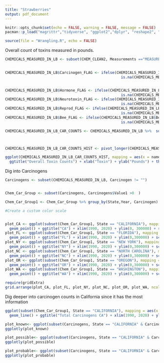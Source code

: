 ```yaml
---
title: "Strawberries"
output: pdf_document
---
```


```r
knitr::opts_chunk$set(echo = FALSE, warning = FALSE, message = FALSE)
pacman::p_load("magrittr","tidyverse", "ggplot2","dplyr", "reshape2", "plotly")
```

```r
source(file = "Wrangling.R", echo = FALSE)
```

Overall count of toxins measured in pounds.

```r
CHEMICALS_MEASURED_IN_LB <- subset(CHEM_CLEAN2, Measurements =="MEASURED IN LB") 
 

CHEMICALS_MEASURED_IN_LB$Carcinogen_FLAG <- ifelse(CHEMICALS_MEASURED_IN_LB$Carcinogen != "" & 
                                                     is.na(CHEMICALS_MEASURED_IN_LB$Carcinogen) != "TRUE" , 1, 0)


CHEMICALS_MEASURED_IN_LB$Hormone_FLAG <- ifelse(CHEMICALS_MEASURED_IN_LB$Hormone.Disruptor != "" & 
                                                     is.na(CHEMICALS_MEASURED_IN_LB$Hormone.Disruptor) != "TRUE" , 1, 0)
CHEMICALS_MEASURED_IN_LB$Neurotoxin_FLAG <- ifelse(CHEMICALS_MEASURED_IN_LB$Neurotoxins != "" & 
                                                     is.na(CHEMICALS_MEASURED_IN_LB$Neurotoxins) != "TRUE" , 1, 0)
CHEMICALS_MEASURED_IN_LB$Reprod_FLAG <- ifelse(CHEMICALS_MEASURED_IN_LB$Developmental.or.Reproductive.Toxins != "" & 
                                                     is.na(CHEMICALS_MEASURED_IN_LB$Developmental.or.Reproductive.Toxins) != "TRUE" , 1, 0)
CHEMICALS_MEASURED_IN_LB$Bee_FLAG <- ifelse(CHEMICALS_MEASURED_IN_LB$Bee.Toxins != "" & 
                                                     is.na(CHEMICALS_MEASURED_IN_LB$Bee.Toxins) != "TRUE" , 1, 0)

CHEMICALS_MEASURED_IN_LB_CAR_COUNTS <- CHEMICALS_MEASURED_IN_LB %>%  summarise(Carcinogen = sum(Carcinogen_FLAG),Hormone_Disruptor =  sum(Hormone_FLAG), Neurotoxin = sum(Neurotoxin_FLAG), Reproductive = sum(Reprod_FLAG),Bee =  sum(Bee_FLAG))



CHEMICALS_MEASURED_IN_LB_CAR_COUNTS_HIST <- pivot_longer(CHEMICALS_MEASURED_IN_LB_CAR_COUNTS, cols =c("Carcinogen","Hormone_Disruptor","Neurotoxin", "Reproductive", "Bee"))

ggplot(CHEMICALS_MEASURED_IN_LB_CAR_COUNTS_HIST, mapping = aes(x = name, y = value, fill = name)) +geom_bar(stat="identity") +
  ggtitle("Overall Toxin Counts") + xlab("Toxin") + ylab("Pounds") + theme(legend.position="none")

```

Dig into Carcinogens

```r

Carcinogens <- subset(CHEMICALS_MEASURED_IN_LB, Carcinogen != "")


Chem_Car_Group <- subset(Carcinogens, Carcinogens$Value1 >0  )

Chem_Car_Group1 <- Chem_Car_Group %>% group_by(State,Year, Carcinogen) %>% summarise(Total_Carcinogen = sum(Value1),.groups = "keep" )

#Create a custom color scale


plot_CA <- ggplot(subset(Chem_Car_Group1, State == "CALIFORNIA"), mapping = aes(x = Year, y = Total_Carcinogen, color = Carcinogen )) + 
  geom_point() + ggtitle("CA") + xlim(1990, 2020) + ylim(0, 300000) + scale_color_manual(breaks = c("known","possible","probable"), values = c("red","blue","green"))
plot_FL <- ggplot(subset(Chem_Car_Group1, State == "FLORIDA"), mapping = aes(x = Year, y = Total_Carcinogen, color = Carcinogen )) + 
  geom_point() + ggtitle("FL") + xlim(1990, 2020) + ylim(0,300000) + scale_color_manual(breaks = c("known","possible"), values = c("red","blue"))
plot_NY <- ggplot(subset(Chem_Car_Group1, State == "NEW YORK"), mapping = aes(x = Year, y = Total_Carcinogen, color = Carcinogen )) + 
  geom_point() + ggtitle("NY") + xlim(1990, 2020) + ylim(0,300000) + scale_color_manual(breaks = c("known","possible"), values = c("red","blue"))
plot_NC <- ggplot(subset(Chem_Car_Group1, State == "NORTH CAROLINA"), mapping = aes(x = Year, y = Total_Carcinogen, color = Carcinogen )) +
  geom_point() + ggtitle("NC") + xlim(1990, 2020) + ylim(0,300000) + scale_color_manual(breaks = c("known","possible"), values = c("red","blue"))
plot_OR <- ggplot(subset(Chem_Car_Group1, State == "OREGON"), mapping = aes(x = Year, y = Total_Carcinogen, color = Carcinogen )) + 
  geom_point() + ggtitle("OR") + xlim(1990, 2020) + ylim(0,300000) + scale_color_manual(breaks = c("known","possible"), values = c("red","blue"))
plot_WA <- ggplot(subset(Chem_Car_Group1, State == "WASHINGTON"), mapping = aes(x = Year, y = Total_Carcinogen, color = Carcinogen )) + 
  geom_point() + ggtitle("WA") + xlim(1990, 2020) + ylim(0,300000) + scale_color_manual(breaks = c("known","possible"), values = c("red","blue"))

require(gridExtra)
grid.arrange(plot_CA, plot_FL, plot_NY, plot_NC, plot_OR, plot_WA, ncol = 2)


```
 Dig deeper into carcinogen counts in California since it has the most information

```r


ggplot(subset(Chem_Car_Group1, State == "CALIFORNIA"), mapping = aes(x = Year, y = Total_Carcinogen, color = Carcinogen )) + 
  geom_line() + ggtitle("Total Carcinogens CA") + xlim(1990, 2020) + ylim(0, 300000) + scale_color_manual(breaks = c("known","possible","probable"), values = c("red","blue","green")) 

plot_known<- ggplot(subset(Carcinogens, State == "CALIFORNIA" & Carcinogen == "known"), mapping = aes(x = Year, y = Value1, color = Chemical )) + geom_point() + ggtitle("CA - Known Carcinogen") + xlim(1990, 2020) + ylim(0, 300000) 
ggplotly(plot_known)

plot_possible<- ggplot(subset(Carcinogens, State == "CALIFORNIA" & Carcinogen == "possible"), mapping = aes(x = Year, y = Value1, color = Chemical )) + geom_line() + ggtitle("CA - Possible Carcinogen ") + xlim(1990, 2020) + ylim(0, 300000) 
ggplotly(plot_possible)

plot_probable<- ggplot(subset(Carcinogens, State == "CALIFORNIA" & Carcinogen == "probable"), mapping = aes(x = Year, y = Value1, color = Chemical )) + geom_line() + ggtitle("CA - Proable Carcinogen") + xlim(1990, 2020) + ylim(0, 300000) 
ggplotly(plot_probable)


```

